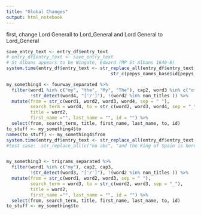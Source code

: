```yaml
---
title: "Global Changes"
output: html_notebook
---
```


first, change Lord Generall to Lord_General and
              Lord General to Lord_General

```r
save_entry_text <- entry_df$entry_text
# entry_df$entry_text <- save_entry_text
# St Albans appears to be Wingate, Edward (MP St Albans 1640-8)
system.time(entry_df$entry_text <- str_replace_all(entry_df$entry_text, "my Lord of St. Albans", 
                                       str_c(pepys_names_base$id[pepys_names_base$last_name == "Wingate"], "_Wingate")))

my_something4 <- fourway_separated %>% 
  filter(word1 %in% c("my", "the", "My", "The"), cap2, word3 %in% c("of", "de"), cap4,
         !str_detect(word4, "['/']"), !(word2 %in% non_titles )) %>%
  mutate(from = str_c(word1, word2, word3, word4, sep = " "),
         search_term = word4, to = str_c(word2, word3, word4, sep = "_"),
         title = word2,
         first_name ="", last_name = "", id = "") %>%
  select(from, search_term, title, first_name, last_name, to, id)
to_stuff <- my_something4$to
names(to_stuff) <- my_something4$from
system.time(entry_df$entry_text <- str_replace_all(entry_df$entry_text, to_stuff))
#test case:  str_replace_all(c("no abc", "and the King of Spain is here"), to_stuff)


my_something3 <- trigrams_separated %>% 
  filter(word1 %in% c("my"), cap2, cap3,
         !str_detect(word3, "['/']"), !(word2 %in% non_titles )) %>%
  mutate(from = str_c(word1, word2, word3, sep = " "),
         search_term = word3, to = str_c(word2, word3, sep = "_"),
         title = word2,
         first_name ="", last_name = "", id = "") %>%
  select(from, search_term, title, first_name, last_name, to, id)
to_stuff <- my_something$to

```

